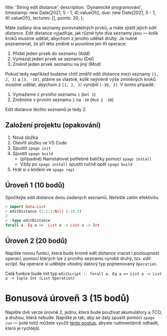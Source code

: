   title: 'String edit distance',
  description: 'Dynamické programování',
  timestamp: new Date(2021, 5 - 1, 4).valueOf(),
  due: new Date(2021, 5 - 1, 4).valueOf(),
  lectures: [],
  points: 30,
};

Máte zadány dva seznamy porovnatelných prvků, a máte zjistit jejich _edit distance_. Edit distance vyjadřuje, jak různé tyto dva seznamy jsou — kolik kroků musíme udělat, abychom z jenoho udělali druhý. Je nutné poznamenat, že při této změně si povolíme jen tři operace:

1. Přidat jeden prvek do seznamu (Add)
2. Vymazat jeden prvek se seznamu (Del)
3. Změnit jeden prvek seznamu na jiný (Mod)

Pokud tedy například budeme chtít změřit edit distance mezi seznamy `[1, 2, 3]` a `[3, -10]`, ptáme se vlastně, kolik nejméně výše zmíněných kroků musíme udělat, abychom z `[1, 2, 3]` vyrobili `[-10, 3]`. V tomto případě:

1. Vymažeme z prvního seznamu `1` (`Del 1`)
2. Změníme v prvním seznamu `2` na `-10` (`Mod 2 -10`)

Edit distance těchto seznamů je tedy 2.

## Založení projektu (opakování)

1. Nová složka
2. Otevřít složku ve VS Code
3. Spustit `spago init`
4. Spustit `spago build`
   - (případně) Nainstalovat potřebné balíčky pomocí `spago install`
   - Vždy po `spago install` spustit ručně opět `spago build`
5. Hrát si s kódem ve `spago repl`

## Úroveň 1 (10 bodů)

Spočítejte edit distance dvou zadaných seznamů. Neřešte zatím efektivitu.

```hs
> import Data.List
> editDistance (1:2:3:Nil) (-10:3)
2
> :type editDistance
forall a. Eq a =>  List a -> List a -> Int
```

## Úroveň 2 (20 bodů)

Napište novou funkci, která bude kromě edit distance vracet i posloupnost operací, pomocí kterých lze z prvního seznamu vyrobit druhý, tzv. _edit script_. Na operace si udělejte vhodný datový typ pojmenovaný `Operation`.

Celá funkce bude mít typ `editScript :: forall a. Eq a => List a -> List a -> Tuple Int (List Operation)`

# Bonusová úroveň 3 (15 bodů)

Napište dvě verze úrovně 2, jednu, která bude používat akumulátory a TCO, a druhou, která nebude. Napište je tak, aby se daly spustit pomocí `spago run` — poté totiž můžete využít [tento postup](https://unix.stackexchange.com/questions/52313/how-to-get-execution-time-of-a-script-effectively), abyste rudimentárně odhadli, která je rychlejší.
